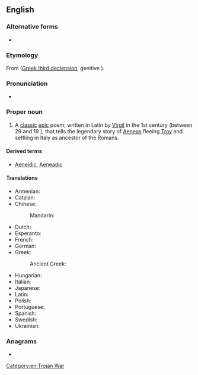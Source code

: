{{also|Æneid}}
==English==
{{wikipedia}}

===Alternative forms===
* {{alter|en|Eneid|Æneid}}

===Etymology===
From {{der|en|la|Aeneis}} ([[Appendix:Ancient Greek third declension|Greek third declension]], genitive {{m|la|Aeneidos}}).

===Pronunciation===
* {{a|US}} {{IPA|en|/ˈiː.ni.ɪd/|/əˈ.niː.ɪd/}}

===Proper noun===
{{en-proper noun|s}}

# A [[classic]] [[epic]] poem, written in Latin by [[Virgil]] in the 1st century {{BC}} (between 29 and 19 {{BC}}), that tells the legendary story of [[Aeneas]] fleeing [[Troy]] and settling in Italy as ancestor of the Romans.

====Derived terms====
* {{lb|en|rare|nocat=1}} [[Aeneidic]], [[Aeneadic]]

====Translations====
{{trans-top|Classic epic poem that tells the story of Aeneas fleeing Troy and settling in Italy.}}
* Armenian: {{t|hy|Էնեական}}
* Catalan: {{t|ca|Eneida|f}}
* Chinese:
*: Mandarin: {{t+|cmn|埃涅阿斯紀|tr=Āiniè'āsījì|sc=Hani}}
* Dutch: {{t|nl|Aeneis|f}}
* Esperanto: {{t|eo|Eneado}}
* French: {{t+|fr|Énéide|f}}
* German: {{t|de|Aeneis|f}}
* Greek: {{t|el|Αινειάδα|f}}
*: Ancient Greek: {{t|grc|Αἰνειάς}}
{{trans-mid}}
* Hungarian: {{t|hu|Aeneis}}
* Italian: {{t|it|Eneide|f}}
* Japanese: {{t|ja|アエネーイス|tr=Aenēisu}}
* Latin: {{t+|la|Aeneis|f}}
* Polish: {{t+|pl|Eneida|f}}
* Portuguese: {{t|pt|Eneida|f}}
* Spanish: {{t|es|Eneida|f}}
* Swedish: {{t|sv|Aeneiden}}
* Ukrainian: {{t|uk|Енеї́да|f}}
{{trans-bottom}}

===Anagrams===
* {{anagrams|en|a=adeein|aedine}}

[[Category:en:Trojan War]]
{{C|en|Ancient Rome|Poetry}}